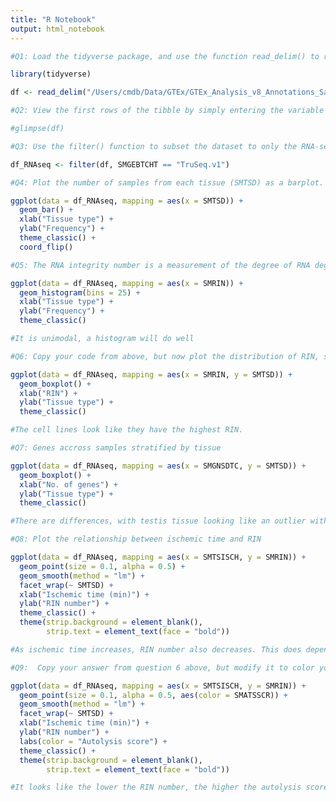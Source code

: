 ```yaml
---
title: "R Notebook"
output: html_notebook
---
```



```r
#Q1: Load the tidyverse package, and use the function read_delim() to read in sample-level metadata that was obtained from the GTEx Portal (GTEx_Analysis_v8_Annotations_SampleAttributesDS.txt). In addition, open the data dictionary GTEx_Analysis_v8_Annotations_SampleAttributesDD.xlsx in Excel, which provides a description of each column in the .txt file.

library(tidyverse)

df <- read_delim("/Users/cmdb/Data/GTEx/GTEx_Analysis_v8_Annotations_SampleAttributesDS.txt")
```

```r
#Q2: View the first rows of the tibble by simply entering the variable name in which you stored it. Notice that some of the columns were cut off due to the limits of the display. Use the glimpse() function to examine the data types and first entries of all of the columns.

#glimpse(df)
```

```r
#Q3: Use the filter() function to subset the dataset to only the RNA-seq data by selecting rows for which the SMGEBTCHT column contains the value "TruSeq.v1". TruSeq is a library preparation kit from Illumina.

df_RNAseq <- filter(df, SMGEBTCHT == "TruSeq.v1")
```

```r
#Q4: Plot the number of samples from each tissue (SMTSD) as a barplot. (Hint: if you do not specify a y-axis, ggplot will use stat = count as the default, so the y-axis will represent the number of occurrences of each value of your x variable). See this webpage for a code snippet for rotating axis labels, which will be relevant throughout this exercise. Always be sure to label your axes with informative names!

ggplot(data = df_RNAseq, mapping = aes(x = SMTSD)) +
  geom_bar() +
  xlab("Tissue type") +
  ylab("Frequency") +
  theme_classic() +
  coord_flip()
```

```r
#Q5: The RNA integrity number is a measurement of the degree of RNA degradation based on characteristics of an electropherogram trace. It ranges from 1 to 10, with 10 being the least degraded. Plot the distribution of RNA integrity numbers across your samples. What type of plot is best for visualizing a single continuous distribution? Take a look at this “cheat sheet” for hints. What is the shape of the distribution? Is it unimodal?

ggplot(data = df_RNAseq, mapping = aes(x = SMRIN)) +
  geom_histogram(bins = 25) +
  xlab("Tissue type") +
  ylab("Frequency") +
  theme_classic()

#It is unimodal, a histogram will do well
```

```r
#Q6: Copy your code from above, but now plot the distribution of RIN, stratified by tissue. Consider what type of plot is best for contrasting continuous distributions across multiple groups. Do you notice any differences across tissues? Are certain tissues outliers? What are your hypotheses to explain these observations?

ggplot(data = df_RNAseq, mapping = aes(x = SMRIN, y = SMTSD)) +
  geom_boxplot() +
  xlab("RIN") +
  ylab("Tissue type") +
  theme_classic()

#The cell lines look like they have the highest RIN. 
```

```r
#Q7: Genes accross samples stratified by tissue

ggplot(data = df_RNAseq, mapping = aes(x = SMGNSDTC, y = SMTSD)) +
  geom_boxplot() +
  xlab("No. of genes") +
  ylab("Tissue type") +
  theme_classic()

#There are differences, with testis tissue looking like an outlier with a much higher number of genes transcribed. This is consistent with an observation called transcriptional scanning, where high transcription is coupled to efficient DNA damage repair, which is important for the testis as this DNA will be inherited by offspring. 
```
```r
#Q8: Plot the relationship between ischemic time and RIN

ggplot(data = df_RNAseq, mapping = aes(x = SMTSISCH, y = SMRIN)) +
  geom_point(size = 0.1, alpha = 0.5) +
  geom_smooth(method = "lm") +
  facet_wrap(~ SMTSD) +
  xlab("Ischemic time (min)") +
  ylab("RIN number") +
  theme_classic() +
  theme(strip.background = element_blank(), 
        strip.text = element_text(face = "bold"))

#As ischemic time increases, RIN number also decreases. This does depend on tissue, as some tissue have steeper trend lines than others.
```

```r
#Q9:  Copy your answer from question 6 above, but modify it to color your points by autolysis score

ggplot(data = df_RNAseq, mapping = aes(x = SMTSISCH, y = SMRIN)) +
  geom_point(size = 0.1, alpha = 0.5, aes(color = SMATSSCR)) +
  geom_smooth(method = "lm") +
  facet_wrap(~ SMTSD) +
  xlab("Ischemic time (min)") +
  ylab("RIN number") +
  labs(color = "Autolysis score") +
  theme_classic() +
  theme(strip.background = element_blank(), 
        strip.text = element_text(face = "bold"))

#It looks like the lower the RIN number, the higher the autolysis score. Tissue does affect this, many neural tissues don't autolyse to the same extent other tissues do.
```